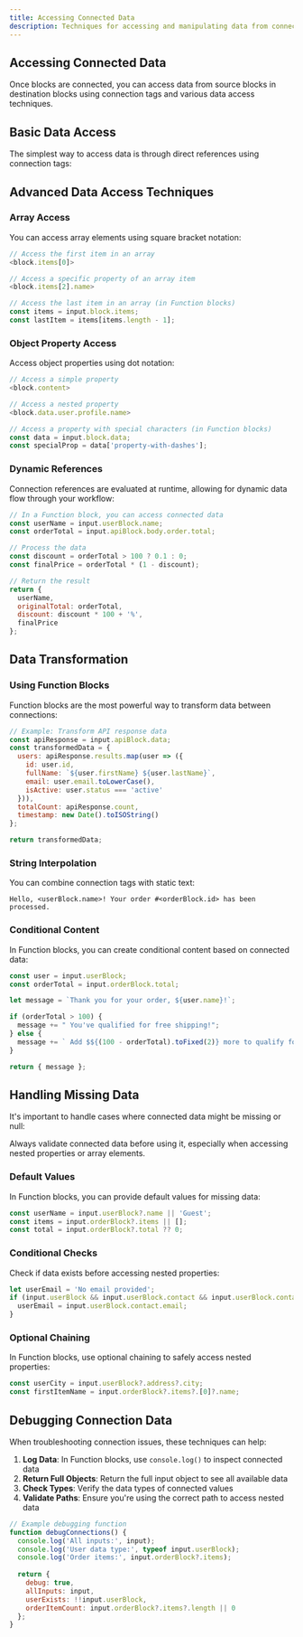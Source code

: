 ```yaml
---
title: Accessing Connected Data
description: Techniques for accessing and manipulating data from connected blocks
---
```



## Accessing Connected Data

Once blocks are connected, you can access data from source blocks in destination blocks using connection tags and various data access techniques.

## Basic Data Access

The simplest way to access data is through direct references using connection tags:

<Files>
  <File name="Simple Property" annotation="<block.content>" />
  <File name="Nested Property" annotation="<block.tokens.total>" />
  <File name="Array Element" annotation="<block.items[0].name>" />
  <File name="Complex Path" annotation="<block.data.users[2].profile.email>" />
</Files>

## Advanced Data Access Techniques

### Array Access

You can access array elements using square bracket notation:

```javascript
// Access the first item in an array
<block.items[0]>

// Access a specific property of an array item
<block.items[2].name>

// Access the last item in an array (in Function blocks)
const items = input.block.items;
const lastItem = items[items.length - 1];
```

### Object Property Access

Access object properties using dot notation:

```javascript
// Access a simple property
<block.content>

// Access a nested property
<block.data.user.profile.name>

// Access a property with special characters (in Function blocks)
const data = input.block.data;
const specialProp = data['property-with-dashes'];
```

### Dynamic References

Connection references are evaluated at runtime, allowing for dynamic data flow through your workflow:

```javascript
// In a Function block, you can access connected data
const userName = input.userBlock.name;
const orderTotal = input.apiBlock.body.order.total;

// Process the data
const discount = orderTotal > 100 ? 0.1 : 0;
const finalPrice = orderTotal * (1 - discount);

// Return the result
return {
  userName,
  originalTotal: orderTotal,
  discount: discount * 100 + '%',
  finalPrice
};
```

## Data Transformation

### Using Function Blocks

Function blocks are the most powerful way to transform data between connections:

```javascript
// Example: Transform API response data
const apiResponse = input.apiBlock.data;
const transformedData = {
  users: apiResponse.results.map(user => ({
    id: user.id,
    fullName: `${user.firstName} ${user.lastName}`,
    email: user.email.toLowerCase(),
    isActive: user.status === 'active'
  })),
  totalCount: apiResponse.count,
  timestamp: new Date().toISOString()
};

return transformedData;
```

### String Interpolation

You can combine connection tags with static text:

```
Hello, <userBlock.name>! Your order #<orderBlock.id> has been processed.
```

### Conditional Content

In Function blocks, you can create conditional content based on connected data:

```javascript
const user = input.userBlock;
const orderTotal = input.orderBlock.total;

let message = `Thank you for your order, ${user.name}!`;

if (orderTotal > 100) {
  message += " You've qualified for free shipping!";
} else {
  message += ` Add $${(100 - orderTotal).toFixed(2)} more to qualify for free shipping.`;
}

return { message };
```

## Handling Missing Data

It's important to handle cases where connected data might be missing or null:

<Callout type="warning">
  Always validate connected data before using it, especially when accessing nested properties or array elements.
</Callout>

### Default Values

In Function blocks, you can provide default values for missing data:

```javascript
const userName = input.userBlock?.name || 'Guest';
const items = input.orderBlock?.items || [];
const total = input.orderBlock?.total ?? 0;
```

### Conditional Checks

Check if data exists before accessing nested properties:

```javascript
let userEmail = 'No email provided';
if (input.userBlock && input.userBlock.contact && input.userBlock.contact.email) {
  userEmail = input.userBlock.contact.email;
}
```

### Optional Chaining

In Function blocks, use optional chaining to safely access nested properties:

```javascript
const userCity = input.userBlock?.address?.city;
const firstItemName = input.orderBlock?.items?.[0]?.name;
```

## Debugging Connection Data

When troubleshooting connection issues, these techniques can help:

1. **Log Data**: In Function blocks, use `console.log()` to inspect connected data
2. **Return Full Objects**: Return the full input object to see all available data
3. **Check Types**: Verify the data types of connected values
4. **Validate Paths**: Ensure you're using the correct path to access nested data

```javascript
// Example debugging function
function debugConnections() {
  console.log('All inputs:', input);
  console.log('User data type:', typeof input.userBlock);
  console.log('Order items:', input.orderBlock?.items);
  
  return {
    debug: true,
    allInputs: input,
    userExists: !!input.userBlock,
    orderItemCount: input.orderBlock?.items?.length || 0
  };
}
``` 
